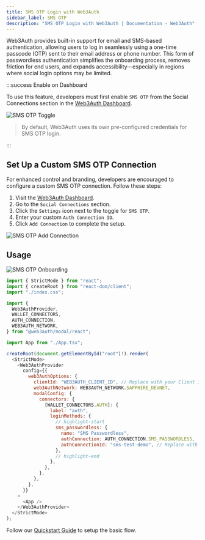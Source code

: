 ```yaml
---
title: SMS OTP Login with Web3Auth
sidebar_label: SMS OTP
description: "SMS OTP Login with Web3Auth | Documentation - Web3Auth"
---
```



Web3Auth provides built-in support for email and SMS-based authentication, allowing users to log in
seamlessly using a one-time passcode (OTP) sent to their email address or phone number. This form of
passwordless authentication simplifies the onboarding process, removes friction for end users, and
expands accessibility—especially in regions where social login options may be limited.

:::success Enable on Dashboard

To use this feature, developers must first enable `SMS OTP` from the Social Connections section in
the [Web3Auth Dashboard](https://dashboard.web3auth.io).

<div style={{ flexBasis: "300px", flexGrow: "1", textAlign: "center" }}>
  <img src={SMSOTPToggle} style={{ alignSelf: "center", maxWidth: "100%" }} alt="SMS OTP Toggle" />
</div>

> By default, Web3Auth uses its own pre-configured credentials for SMS OTP login.

:::

## Set Up a Custom SMS OTP Connection

For enhanced control and branding, developers are encouraged to configure a custom SMS OTP
connection. Follow these steps:

1. Visit the [Web3Auth Dashboard](https://dashboard.web3auth.io).
2. Go to the `Social Connections` section.
3. Click the `Settings` icon next to the toggle for `SMS OTP`.
4. Enter your custom `Auth Connection ID`.
5. Click `Add Connection` to complete the setup.

<div style={{ flexBasis: "300px", flexGrow: "1", textAlign: "center" }}>
  <img
    src={SMSOTPAddConnection}
    style={{ alignSelf: "center", maxWidth: "100%" }}
    alt="SMS OTP Add Connection"
  />
</div>

## Usage

<div style={{ flexBasis: "300px", flexGrow: "1", textAlign: "left" }}>
  <img
    src={SMSOTPOnboarding}
    style={{ alignSelf: "center", maxWidth: "100%" }}
    alt="SMS OTP Onboarding"
  />
</div>

```js title="Example: React + Vite (main.tsx)"
import { StrictMode } from "react";
import { createRoot } from "react-dom/client";
import "./index.css";

import {
  Web3AuthProvider,
  WALLET_CONNECTORS,
  AUTH_CONNECTION,
  WEB3AUTH_NETWORK,
} from "@web3auth/modal/react";

import App from "./App.tsx";

createRoot(document.getElementById("root")!).render(
  <StrictMode>
    <Web3AuthProvider
      config={{
        web3AuthOptions: {
          clientId: "WEB3AUTH_CLIENT_ID", // Replace with your Client ID
          web3AuthNetwork: WEB3AUTH_NETWORK.SAPPHIRE_DEVNET,
          modalConfig: {
            connectors: {
              [WALLET_CONNECTORS.AUTH]: {
                label: "auth",
                loginMethods: {
                  // highlight-start
                  sms_passwordless: {
                    name: "SMS Passwordless",
                    authConnection: AUTH_CONNECTION.SMS_PASSWORDLESS,
                    authConnectionId: "sms-test-demo", // Replace with your custom SMS OTP Auth Connection ID
                  },
                  // highlight-end
                },
              },
            },
          },
        },
      }}
    >
      <App />
    </Web3AuthProvider>
  </StrictMode>
);
```

Follow our [Quickstart Guide](/quick-start) to setup the basic flow.
